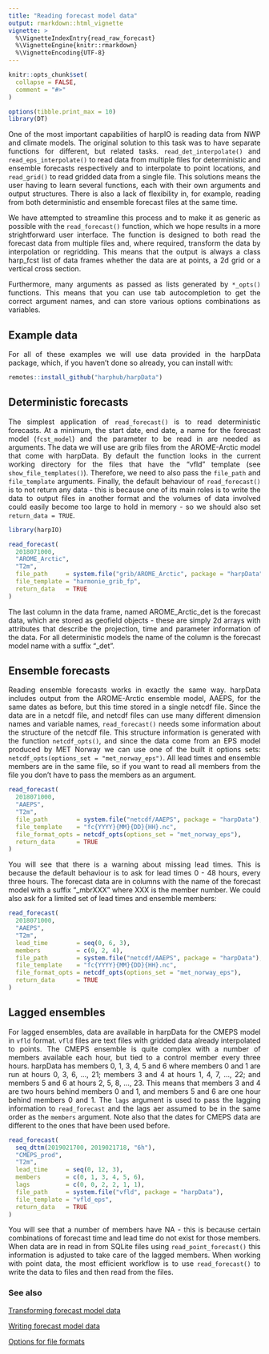 ```yaml
---
title: "Reading forecast model data"
output: rmarkdown::html_vignette
vignette: >
  %\VignetteIndexEntry{read_raw_forecast}
  %\VignetteEngine{knitr::rmarkdown}
  %\VignetteEncoding{UTF-8}
---
```


<style>
body {
text-align: justify;
}
</style>

```r
knitr::opts_chunk$set(
  collapse = FALSE,
  comment = "#>"
)

options(tibble.print_max = 10)
library(DT)
```

One of the most important capabilities of harpIO is reading data from NWP and climate models. The original solution to this task was to have separate functions for different, but related tasks. `read_det_interpolate()` and `read_eps_interpolate()` to read data from multiple files for deterministic and ensemble forecasts respectively and to interpolate to point locations, and `read_grid()` to read gridded data from a single file. This solutions means the user having to learn several functions, each with their own arguments and output structures. There is also a lack of flexibility in, for example, reading from both deterministic and ensemble forecast files at the same time. 

We have attempted to streamline this process and to make it as generic as possible with the `read_forecast()` function, which we hope results in a more strightforward user interface. The function is designed to both read the forecast data from multiple files and, where required, transform the data by interpolation or regridding. This means that the output is always a class harp_fcst list of data frames whether the data are at points, a 2d grid or a vertical cross section. 

Furthermore, many arguments as passed as lists generated by `*_opts()` functions. This means that you can use tab autocompletion to get the correct argument names, and can store various options combinations as variables.

## Example data
For all of these examples we will use data provided in the harpData package, which, if you haven't done so already, you can install with:

```r
remotes::install_github("harphub/harpData")
```


## Deterministic forecasts
The simplest application of `read_forecast()` is to read deterministic forecasts. At a minimum, the start date, end date, a name for the forecast model (`fcst_model`) and the parameter to be read in are needed as arguments. The data we will use are grib files from the AROME-Arctic model that come with harpData. By default the function looks in the current working directory for the files that have the "vfld" template (see `show_file_templates()`). Therefore, we need to also pass the `file_path` and `file_template` arguments. Finally, the default behaviour of `read_forecast()` is to not return any data - this is because one of its main roles is to write the data to output files in another format and the volumes of data involved could easily become too large to hold in memory - so we should also set `return_data = TRUE`.

```r
library(harpIO)
```

```r
read_forecast(
  2018071000,
  "AROME_Arctic",
  "T2m",
  file_path     = system.file("grib/AROME_Arctic", package = "harpData"),
  file_template = "harmonie_grib_fp",
  return_data   = TRUE
)
```

The last column in the data frame, named AROME_Arctic_det is the forecast data, which are stored as geofield objects - these are simply 2d arrays with attributes that describe the projection, time and parameter information of the data. For all deterministic models the name of the column is the forecast model name with a suffix "_det". 

## Ensemble forecasts
Reading ensemble forecasts works in exactly the same way. harpData includes output from the AROME-Arctic ensemble model, AAEPS, for the same dates as before, but this time stored in a single netcdf file. Since the data are in a netcdf file, and netcdf files can use many different dimension names and variable names, `read_forecast()` needs some information about the structure of the netcdf file. This structure information is generated with the function `netcdf_opts()`, and since the data come from an EPS model produced by MET Norway we can use one of the built it options sets: `netcdf_opts(options_set = "met_norway_eps")`. All lead times and ensemble members are in the same file, so if you want to read all members from the file you don't have to pass the members as an argument.

```r
read_forecast(
  2018071000,
  "AAEPS",
  "T2m",
  file_path        = system.file("netcdf/AAEPS", package = "harpData"),
  file_template    = "fc{YYYY}{MM}{DD}{HH}.nc",
  file_format_opts = netcdf_opts(options_set = "met_norway_eps"),
  return_data      = TRUE
)
```

You will see that there is a warning about missing lead times. This is because the default behaviour is to ask for lead times 0 - 48 hours, every three hours. The forecast data are in columns with the name of the forecast model with a suffix "_mbrXXX" where XXX is the member number. We could also ask for a limited set of lead times and ensemble members:

```r
read_forecast(
  2018071000,
  "AAEPS",
  "T2m",
  lead_time        = seq(0, 6, 3),
  members          = c(0, 2, 4),
  file_path        = system.file("netcdf/AAEPS", package = "harpData"),
  file_template    = "fc{YYYY}{MM}{DD}{HH}.nc",
  file_format_opts = netcdf_opts(options_set = "met_norway_eps"),
  return_data      = TRUE
)
```

## Lagged ensembles
For lagged ensembles, data are available in harpData for the CMEPS model in `vfld` format. `vfld` files are text files with gridded data already interpolated to points. The CMEPS ensemble is quite complex with a number of members available each hour, but tied to a control member every three hours. harpData has members 0, 1, 3, 4, 5 and 6 where members 0 and 1 are run at hours 0, 3, 6, ..., 21; members 3 and 4 at hours 1, 4, 7, ..., 22; and members 5 and 6 at hours 2, 5, 8, ..., 23. This means that members 3 and 4 are two hours behind members 0 and 1, and members 5 and 6 are one hour behind members 0 and 1. The `lags` argument is used to pass the lagging information to `read_forecast` and the lags aer assumed to be in the same order as the `members` argument. Note also that the dates for CMEPS data are different to the ones that have been used before.

```r
read_forecast(
  seq_dttm(2019021700, 2019021718, "6h"),
  "CMEPS_prod",
  "T2m",
  lead_time     = seq(0, 12, 3),
  members       = c(0, 1, 3, 4, 5, 6),
  lags          = c(0, 0, 2, 2, 1, 1),
  file_path     = system.file("vfld", package = "harpData"),
  file_template = "vfld_eps",
  return_data   = TRUE 
)
```

You will see that a number of members have NA - this is because certain combinations of forecast time and lead time do not exist for those members. When data are in read in from SQLite files using `read_point_forecast()` this information is adjusted to take care of the lagged members. When working with point data, the most efficient workflow is to use `read_forecast()` to write the data to \code{SQLite} files and then read from the \code{SQLite} files. 

### See also
[Transforming forecast model data](transformations.html)

[Writing forecast model data](write_forecast_data.html)

[Options for file formats](file_options.html)



